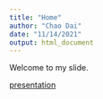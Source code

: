 ```yaml
---
title: "Home"
author: "Chao Dai"
date: "11/14/2021"
output: html_document
---
```


Welcome to my slide. 

[presentation](reveal.html)
